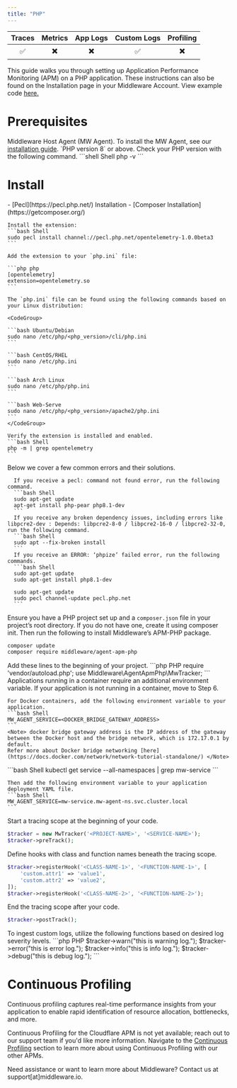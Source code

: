 ```yaml
---
title: "PHP"
---
```

<a target="_blank" href="https://packagist.org/packages/middleware/agent-apm-php">
    <span style={{
        background: "url(https://img.shields.io/badge/dev--master-%23f28d1a?label=packagist) no-repeat",
        width: "150px",
        height: "20px",
        display: "inline-block",
    }}/>
</a>

| Traces | Metrics | App Logs | Custom Logs | Profiling |
| :----: | :-----: | :------: | :---------: | :-------: |
| ✅ | ✖️ | ✖️ | ✅ | ✖️ |

This guide walks you through setting up Application Performance Monitoring (APM) on a PHP application. These instructions can also be found on the Installation page in your Middleware Account. View example code <a href="https://github.com/middleware-labs/demo-apm/tree/master/php"> here. </a>

# Prerequisites

<Steps>

  <Step title="MW Host Agent">
   Middleware Host Agent (MW Agent). To install the MW Agent, see our <a href="https://docs.middleware.io/docs/agent-installation/overview"> installation guide</a>. 
  
  </Step>

  <Step title="PHP Version">
    `PHP version 8` or above. Check your PHP version with the following command.
    ```shell Shell
    php -v
    ```
  </Step>
</Steps>

# Install

<Accordion title="Step 1: Install PHP Extensions">

  <Accordion title="Step 1a: Install Pecl & Composer">
    - [Pecl](https://pecl.php.net/) Installation
    - [Composer Installation](https://getcomposer.org/)
  </Accordion>

  <Accordion title="Step 1b: Install otel-instrumentation">

    Install the extension:
    ```bash Shell
    sudo pecl install channel://pecl.php.net/opentelemetry-1.0.0beta3
    ```
  </Accordion>

  <Accordion title="Step 1c: Add Extension to php.ini">

    Add the extension to your `php.ini` file:

    ```php php
    [opentelemetry]
    extension=opentelemetry.so
    ```

    The `php.ini` file can be found using the following commands based on your Linux distribution:

    <CodeGroup>

    ```bash Ubuntu/Debian
    sudo nano /etc/php/<php_version>/cli/php.ini
    ```

    ```bash CentOS/RHEL
    sudo nano /etc/php.ini
    ```

    ```bash Arch Linux
    sudo nano /etc/php/php.ini
    ```

    ```bash Web-Serve
    sudo nano /etc/php/<php_version>/apache2/php.ini
    ```
    </CodeGroup>
  </Accordion>
  <Accordion title="Step 1d: Verify Installation">

    Verify the extension is installed and enabled.
    ```bash Shell
    php -m | grep opentelemetry
    ```
  </Accordion>
  <Accordion title="Troubleshooting">        
      Below we cover a few common errors and their solutions. 

      If you receive a pecl: command not found error, run the following command.
      ```bash Shell
      sudo apt-get update
      apt-get install php-pear php8.1-dev
      ```
      If you receive any broken dependency issues, including errors like libpcre2-dev : Depends: libpcre2-8-0 / libpcre2-16-0 / libpcre2-32-0, run the following command.
      ```bash Shell
      sudo apt --fix-broken install
      ```
      If you receive an ERROR: ‘phpize’ failed error, run the following commands.
      ```bash Shell
      sudo apt-get update 
      sudo apt-get install php8.1-dev

      sudo apt-get update
      sudo pecl channel-update pecl.php.net
      ```
  </Accordion>
</Accordion>


<Accordion title="Step 2: Install APM-PHP Package"> 

Ensure you have a PHP project set up and a `composer.json` file in your project’s root directory. If you do not have one, create it using composer init. Then run the following to install Middleware’s APM-PHP package.
```bash Shell
composer update
composer require middleware/agent-apm-php
```
</Accordion>

<Accordion title="Step 3: Import Tracker"> 
Add these lines to the beginning of your project. 
```php PHP
require 'vendor/autoload.php';
use Middleware\AgentApmPhp\MwTracker;
```
</Accordion>

<Accordion title="Step 4: Container Variables"> 
  <Accordion title="Docker Containers">
    Applications running in a container require an additional environment variable. If your application is not running in a container, move to Step 6. 

    For Docker containers, add the following environment variable to your application.
    ```bash Shell
    MW_AGENT_SERVICE=<DOCKER_BRIDGE_GATEWAY_ADDRESS>
    ```
    <Note> docker bridge gateway address is the IP address of the gateway between the Docker host and the bridge network, which is 172.17.0.1 by default. 
    Refer more about Docker bridge networking [here](https://docs.docker.com/network/network-tutorial-standalone/) </Note>
  </Accordion>

  <Accordion title="Kubernetes Containers">
    ```bash Shell
    kubectl get service --all-namespaces | grep mw-service
    ```

    Then add the following environment variable to your application deployment YAML file. 
    ```bash Shell
    MW_AGENT_SERVICE=mw-service.mw-agent-ns.svc.cluster.local
    ```
  </Accordion>
</Accordion>

<Accordion title="Step 5: Implement APM Collector"> 
Start a tracing scope at the beginning of your code. 

```php PHP
$tracker = new MwTracker('<PROJECT-NAME>', '<SERVICE-NAME>');
$tracker->preTrack();
```

Define hooks with class and function names beneath the tracing scope.
```php Shell
$tracker->registerHook('<CLASS-NAME-1>', '<FUNCTION-NAME-1>', [
    'custom.attr1' => 'value1',
    'custom.attr2' => 'value2',
]);
$tracker->registerHook('<CLASS-NAME-2>', '<FUNCTION-NAME-2>');
```

End the tracing scope after your code. 
```php PHP
$tracker->postTrack();
```
</Accordion>

<Accordion title="Step 6: Enable Logging"> 
To ingest custom logs, utilize the following functions based on desired log severity levels.
 ```php PHP
   $tracker->warn("this is warning log.");
   $tracker->error("this is error log.");
   $tracker->info("this is info log.");
   $tracker->debug("this is debug log.");
```
</Accordion>

# Continuous Profiling

Continuous profiling captures real-time performance insights from your application to enable rapid identification of resource allocation, bottlenecks, and more. 

Continuous Profiling for the Cloudflare APM is not yet available; reach out to our support team if you'd like more information. Navigate to the [Continuous Profiling](https://docs.middleware.io/workflow/profiling#continuous-profiling) section to learn more about using Continuous Profiling with our other APMs.

<Note> Need assistance or want to learn more about Middleware? Contact us at support[at]middleware.io. </Note>
